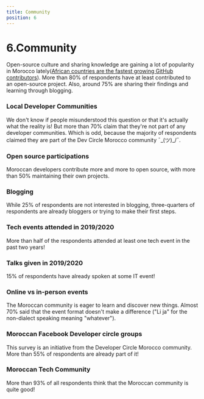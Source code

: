 ```yaml
---
title: Community
position: 6
---
```


# 6.Community

Open-source culture and sharing knowledge are gaining a lot of popularity in Morocco lately(<a target='_blank' href='https://www.htxt.co.za/2019/11/11/african-countries-are-the-fastest-growing-github-contributors/#:~:text=Morocco%20places%20first%20at%2065%20percent%20more%20contributors%20this%20year%20than%20last'>African countries are the fastest growing GitHub contributors</a>). More than 80% of respondents have at least contributed to an open-source project. Also, around 75% are sharing their findings and learning through blogging.

### Local Developer Communities

We don't know if people misunderstood this question or that it's actually what the reality is! But more than 70% claim that they're not part of any developer communities. Which is odd, because the majority of respondents claimed they are part of the Dev Circle Morocco community ¯\_(ツ)\_/¯.

<Chart id="community-q-0" title={false} />

### Open source participations

Moroccan developers contribute more and more to open source, with more than 50% maintaining their own projects.

<Chart id="community-q-1" title={false} />

### Blogging

While 25% of respondents are not interested in blogging, three-quarters of respondents are already bloggers or trying to make their first steps.

<Chart id="community-q-2" title={false} />

### Tech events attended in 2019/2020

More than half of the respondents attended at least one tech event in the past two years!

<Chart id="community-q-3" title={false} />

### Talks given in 2019/2020

15% of respondents have already spoken at some IT event!

<Chart id="community-q-4" title={false} />

### Online vs in-person events

The Moroccan community is eager to learn and discover new things. Almost 70% said that the event format doesn't make a difference ("Li ja" for the non-dialect speaking meaning "whatever").

<Chart id="community-q-5" title={false} />

### Moroccan Facebook Developer circle groups

This survey is an initiative from the Developer Circle Morocco community. More than 55% of respondents are already part of it!

<Chart id="community-q-6" title={false} />

### Moroccan Tech Community

More than 93% of all respondents think that the Moroccan community is quite good!

<Chart id="community-q-7" title={false} />
